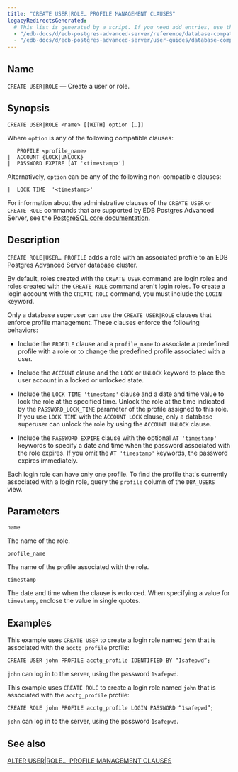 ```yaml
---
title: "CREATE USER|ROLE… PROFILE MANAGEMENT CLAUSES"
legacyRedirectsGenerated:
  # This list is generated by a script. If you need add entries, use the `legacyRedirects` key.
  - "/edb-docs/d/edb-postgres-advanced-server/reference/database-compatibility-for-oracle-developers-reference-guide/9.6/Database_Compatibility_for_Oracle_Developers_Reference_Guide.1.056.html"
  - "/edb-docs/d/edb-postgres-advanced-server/user-guides/database-compatibility-for-oracle-developers-guide/9.5/Database_Compatibility_for_Oracle_Developers_Guide.1.084.html"
---
```


<div id="create_user_role_profile_management_clauses" class="registered_link"></div>

## Name

`CREATE USER|ROLE` &mdash; Create a user or role.

## Synopsis

```text
CREATE USER|ROLE <name> [[WITH] option […]]
```

Where `option` is any of the following compatible clauses:

```text
   PROFILE <profile_name>
|  ACCOUNT {LOCK|UNLOCK}
|  PASSWORD EXPIRE [AT '<timestamp>']
```

Alternatively, `option` can be any of the following non-compatible clauses:

```text
|  LOCK TIME  '<timestamp>'
```

For information about the administrative clauses of the `CREATE USER` or `CREATE ROLE` commands that are supported by EDB Postgres Advanced Server, see the [PostgreSQL core documentation](https://www.postgresql.org/docs/current/static/sql-commands.html).

## Description

`CREATE ROLE|USER… PROFILE` adds a role with an associated profile to an EDB Postgres Advanced Server database cluster.

By default, roles created with the `CREATE USER` command are login roles and roles created with the `CREATE ROLE` command aren't login roles. To create a login account with the `CREATE ROLE` command, you must include the `LOGIN` keyword.

Only a database superuser can use the `CREATE USER|ROLE` clauses that enforce profile management. These clauses enforce the following behaviors:

-   Include the `PROFILE` clause and a `profile_name` to associate a predefined profile with a role or to change the predefined profile associated with a user.

-   Include the `ACCOUNT` clause and the `LOCK` or `UNLOCK` keyword to place the user account in a locked or unlocked state.

-   Include the `LOCK TIME 'timestamp'` clause and a date and time value to lock the role at the specified time. Unlock the role at the time indicated by the `PASSWORD_LOCK_TIME` parameter of the profile assigned to this role. If you use `LOCK TIME` with the `ACCOUNT LOCK` clause, only a database superuser can unlock the role by using the `ACCOUNT UNLOCK` clause.

-   Include the `PASSWORD EXPIRE` clause with the optional `AT 'timestamp'` keywords to specify a date and time when the password associated with the role expires. If you omit the `AT 'timestamp'` keywords, the password expires immediately.

Each login role can have only one profile. To find the profile that's currently associated with a login role, query the `profile` column of the `DBA_USERS` view.

## Parameters

`name`

 The name of the role.

`profile_name`

 The name of the profile associated with the role.

`timestamp`

 The date and time when the clause is enforced. When specifying a value for `timestamp`, enclose the value in single quotes.

## Examples

This example uses `CREATE USER` to create a login role named `john` that is associated with the `acctg_profile` profile:

```text
CREATE USER john PROFILE acctg_profile IDENTIFIED BY “1safepwd”;
```

`john` can log in to the server, using the password `1safepwd`.

This example uses `CREATE ROLE` to create a login role named `john` that is associated with the `acctg_profile` profile:

```text
CREATE ROLE john PROFILE acctg_profile LOGIN PASSWORD “1safepwd”;
```

`john` can log in to the server, using the password `1safepwd`.

## See also

[ALTER USER|ROLE… PROFILE MANAGEMENT CLAUSES](16_alter_user_role_profile_management_clauses/#alter_user_role_profile_management_clauses)
